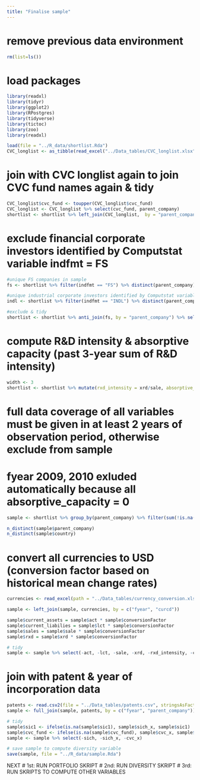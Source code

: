 ```yaml
---
title: "Finalise sample"
---
```


# remove previous data environment
```r
rm(list=ls())
```


# load packages
```r
library(readxl)
library(tidyr)
library(ggplot2)
library(RPostgres)
library(tidyverse)
library(tictoc)
library(zoo)
library(readxl)
```


```r
load(file = "../R_data/shortlist.Rda")
CVC_longlist <- as_tibble(read_excel("../Data_tables/CVC_longlist.xlsx"))
```


# join with CVC longlist again to join CVC fund names again & tidy
```r
CVC_longlist$cvc_fund <- toupper(CVC_longlist$cvc_fund)
CVC_longlist <- CVC_longlist %>% select(cvc_fund, parent_company)
shortlist <- shortlist %>% left_join(CVC_longlist,  by = "parent_company") %>% select(fyear, parent_company, cvc_fund, everything(), -datadate, -datafmt)
```


# exclude financial corporate investors identified by Computstat variable indfmt = FS
```r
#unique FS companies in sample
fs <- shortlist %>% filter(indfmt == "FS") %>% distinct(parent_company) 

#unique industrial corporate investors identified by Computstat variable indfmt = FS
indl <- shortlist %>% filter(indfmt == "INDL") %>% distinct(parent_company) 

#exclude & tidy
shortlist <- shortlist %>% anti_join(fs, by = "parent_company") %>% select(-indfmt) 
```


# compute R&D intensity & absorptive capacity (past 3-year sum of R&D intensity)
```r
width <- 3
shortlist <- shortlist %>% mutate(rxd_intensity = xrd/sale, absorptive_capacity = rollapply(rxd_intensity, width, sum, align = "right", partial=T)) %>% select(-starts_with("sic"), everything())
```


# full data coverage of all variables must be given in at least 2 years of observation period, otherwise exclude from sample
# fyear 2009, 2010 exluded automatically because all absorptive_capacity = 0
```r
sample <- shortlist %>% group_by(parent_company) %>% filter(sum(!is.na(absorptive_capacity))>=2 & sum(!is.na(!act))>=2 & sum(!is.na(lct))>=2) %>% filter(fyear >= 2010 & fyear <= 2015)

n_distinct(sample$parent_company)
n_distinct(sample$country)
```

# convert all currencies to USD (conversion factor based on historical mean change rates)
```r
currencies <- read_excel(path = "../Data_tables/currency_conversion.xlsx", col_types = c("numeric", "text", "numeric"))

sample <- left_join(sample, currencies, by = c("fyear", "curcd"))

sample$current_assets = sample$act * sample$conversionFactor
sample$current_liabilies = sample$lct * sample$conversionFactor
sample$sales = sample$sale * sample$conversionFactor
sample$rxd = sample$xrd * sample$conversionFactor

# tidy
sample <- sample %>% select(-act, -lct, -sale, -xrd, -rxd_intensity, -curcd, -conversionFactor) %>% select(-starts_with("sic"), everything())
```


# join with patent & year of incorporation data
```r
patents <- read.csv2(file = "../Data_tables/patents.csv", stringsAsFactors=F)
sample <- full_join(sample, patents, by = c("fyear", "parent_company")) %>% select(-starts_with("sic"), everything()) 

# tidy
sample$sic1 <- ifelse(is.na(sample$sic1), sample$sich_x, sample$sic1)
sample$cvc_fund <- ifelse(is.na(sample$cvc_fund), sample$cvc_x, sample$cvc_fund)
sample <- sample %>% select(-sich, -sich_x, -cvc_x) 

# save sample to compute diversity variable
save(sample, file = "../R_data/sample.Rda")
```

NEXT
# 1st: RUN PORTFOLIO SKRIPT
# 2nd: RUN DIVERSITY SKRIPT
# 3rd: RUN SKRIPTS TO COMPUTE OTHER VARIABLES

